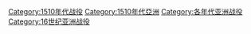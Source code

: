 [[Category:1510年代战役|Category:1510年代战役]]
[[Category:1510年代亞洲|Category:1510年代亞洲]]
[[Category:各年代亚洲战役|Category:各年代亚洲战役]]
[[Category:16世纪亚洲战役|Category:16世纪亚洲战役]]
